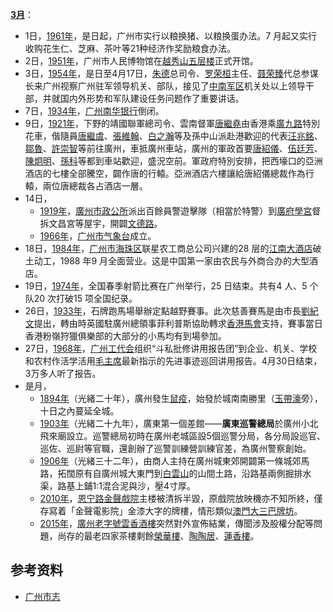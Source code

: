 '''[[3月|3月]]'''：
*1日，[[1961年|1961年]]，是日起，广州市实行以粮换猪、以粮换蛋办法。7 月起又实行收购花生仁、芝麻、茶叶等21种经济作奖励粮食办法。
*2日，[[1951年|1951年]]，广州市人民博物馆在[[越秀山|越秀山]][[五层楼|五层楼]]正式开馆。
*3日，[[1954年|1954年]]，是日至4月17日，[[朱德|朱德]]总司令、[[罗荣桓|罗荣桓]]主任、[[聂荣臻|聂荣臻]]代总参谋长来广州视察广州驻军领导机关、部队，接见了[[中南军区|中南军区]]机关处以上领导干部，并就国内外形势和军队建设任务问题作了重要讲话。
*7日，[[1934年|1934年]]，[[广州南华银行|广州南华银行]]倒闭。
*9日，[[1921年|1921年]]，下野的靖國聯軍總司令、雲南督軍[[唐繼堯|唐繼堯]]由香港乘[[廣九直通車|廣九路]]特別花車，偕隨員[[唐继虞|唐繼虞]]、[[張維翰|張維翰]]、[[白之瀚|白之瀚]]等及孫中山派赴港歡迎的代表[[汪兆銘|汪兆銘]]、[[鄒魯|鄒魯]]、[[許崇智|許崇智]]等前往廣州，車抵廣州車站，廣州的軍政首要[[唐紹儀|唐紹儀]]、[[伍廷芳|伍廷芳]]、[[陳炯明|陳炯明]]、[[孫科|孫科]]等都到車站歡迎，盛況空前。軍政府特別安排，把西壕口的亞洲酒店的七樓全部騰空，闢作唐的行轅。亞洲酒店六樓讓給唐紹儀總裁作為行轅，兩位唐總裁各占酒店一層。
*14日，
** [[1919年|1919年]]，[[廣州市政府|廣州市政公所]]派出百餘員警遊擊隊（相當於特警）到[[廣府學宮|廣府學宮]]督拆文昌宮等屋宇，開闢[[文德路|文德路]]。
** [[1966年|1966年]]，[[广州市气象台|广州市气象台]]成立。
*18日，[[1984年|1984年]]，[[广州市|广州市]][[海珠区|海珠区]]联星农工商总公司兴建的28 层的[[江南大酒店|江南大酒店]]破土动工，1988 年9 月全面营业。这是中国第一家由农民与外商合办的大型酒店。
*19日，[[1974年|1974年]]，全国春季射箭比赛在广州举行，25 日结束。共有4 人、5 个队20 次打破15 项全国纪录。
*26日，[[1933年|1933年]]，石牌跑馬場舉辦定點越野賽事。此次慈善賽馬是由市長[[劉紀文|劉紀文]]提出，轉由時英國駐廣州總領事菲利普斯協助轉求[[香港賽馬會|香港馬會]]支持，賽事當日香港粉嶺狩獵俱樂部的大部分的小馬均有到場參加。
*27日，[[1968年|1968年]]，[[广州工代会|广州工代会]]组织“斗私批修讲用报告团”到企业、机关、学校和农村作活学活用[[毛主席|毛主席]]最新指示的先进事迹巡回讲用报告。4月30日结束，3万多人听了报告。
*是月，
** [[1894年|1894年]]（光緒二十年），廣州發生[[鼠疫|鼠疫]]，始發於城南南勝里（[[玉带濠|玉帶濠]]旁），十日之內蔓延全城。
** [[1903年|1903年]]（光緒二十九年），廣東第一個差館——'''廣東巡警總局'''於廣州小北飛來廟設立。巡警總局初時在廣州老城區設5個巡警分局，各分局設巡官、巡佐、巡尉等官職，還創辦了巡警訓練營訓練官差，為廣州警察創始。
** [[1906年|1906年]]（光緒三十二年），由商人主持在廣州城東郊開闢第一條城郊馬路，拓闊原有自廣州城大東門到[[白云山_(广州)|白雲山]]的山間土路，沿路基兩側掘排水渠，路基上鋪1:1混合泥與沙，壓4寸厚。
** [[2010年|2010年]]，[[恩宁路|恩宁路]][[金声电影院|金聲戲院]]主楼被清拆半毀，原戲院放映機亦不知所終，僅存寫着「金聲電影院」金漆大字的牌樓，情形類似[[澳门|澳門]][[大三巴牌坊|大三巴牌坊]]。
** [[2015年|2015年]]，[[广州老字号|廣州老字號]][[雲香酒樓|雲香酒樓]]突然對外宣佈結業，傳聞涉及股權分配等問題，尚存的最老四家茶樓剩餘[[榮華樓|榮華樓]]、[[陶陶居|陶陶居]]、[[蓮香樓|蓮香樓]]。

==参考资料==
*[http://www.gzsdfz.org.cn/dqzlk/ 广州市志]